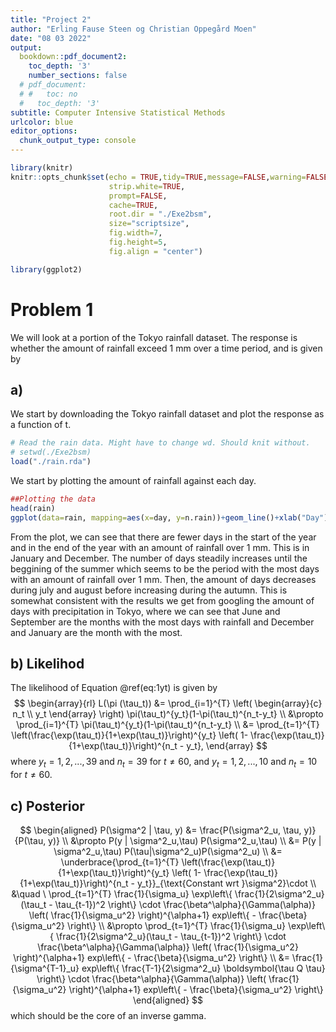 ```yaml
---
title: "Project 2"
author: "Erling Fause Steen og Christian Oppegård Moen"
date: "08 03 2022"
output: 
  bookdown::pdf_document2:
    toc_depth: '3'
    number_sections: false
  # pdf_document:
  # #   toc: no
  #   toc_depth: '3'
subtitle: Computer Intensive Statistical Methods
urlcolor: blue
editor_options: 
  chunk_output_type: console
---
```


```r
library(knitr)
knitr::opts_chunk$set(echo = TRUE,tidy=TRUE,message=FALSE,warning=FALSE,
                      strip.white=TRUE,
                      prompt=FALSE,
                      cache=TRUE,
                      root.dir = "./Exe2bsm",
                      size="scriptsize",
                      fig.width=7, 
                      fig.height=5, 
                      fig.align = "center")
```


```r
library(ggplot2)
```

# Problem 1

We will look at a portion of the Tokyo rainfall dataset. The response is whether the amount of rainfall exceed 1 mm over a time period, and is given by

\begin{equation}(\#eq:1yt)
  y_t | \tau_t \sim \text{Bin}(n_t,\pi (\tau _t)), \ \ \pi(\tau_t)=\frac{\exp(\tau_t)}{1+\exp(\tau_t)}=\frac{1}{1+\exp(-\tau_t)}.
\end{equation}

## a)
We start by downloading the Tokyo rainfall dataset and plot the response as a function of t.

```r
# Read the rain data. Might have to change wd. Should knit without.
# setwd(./Exe2bsm)
load("./rain.rda")
```

We start by plotting the amount of rainfall against each day. 
```r
##Plotting the data
head(rain)
ggplot(data=rain, mapping=aes(x=day, y=n.rain))+geom_line()+xlab("Day")+ylab("Number of days with more than 1 mm rain")
```

From the plot, we can see that there are fewer days in the start of the year and in the end of the year with an amount of rainfall over 1 mm. This is in January and December. The number of days steadily increases until the beggining of the summer which seems to be the period with the most days with an amount of rainfall over 1 mm. Then, the amount of days decreases during july and august before increasing during the autumn. This is somewhat consistent with the results we get from googling the amount of days with precipitation in Tokyo, where we can see that June and September are the months with the most days with rainfall and December and January are the month with the most. 

## b) Likelihod
The likelihood of Equation \@ref(eq:1yt) is given by
$$
\begin{array}{rl}
  L(\pi (\tau_t)) &= \prod_{i=1}^{T} \left(
  \begin{array}{c}
    n_t \\ y_t
  \end{array} \right)
  \pi(\tau_t)^{y_t}(1-\pi(\tau_t)^{n_t-y_t} 
  \\
  &\propto \prod_{i=1}^{T} \pi(\tau_t)^{y_t}(1-\pi(\tau_t)^{n_t-y_t} 
  \\
  &= \prod_{t=1}^{T} \left(\frac{\exp(\tau_t)}{1+\exp(\tau_t)}\right)^{y_t}
  \left( 1- \frac{\exp(\tau_t)}{1+\exp(\tau_t)}\right)^{n_t - y_t},
\end{array}
$$
where $y_t = 1,2,...,39$ and $n_t = 39$ for $t \neq 60$, and $y_t = 1,2,...,10$ and $n_t = 10$ for $t \neq 60$.

## c) Posterior
$$
\begin{aligned}
  P(\sigma^2 | \tau, y) &= \frac{P(\sigma^2_u, \tau, y)}{P(\tau, y)} 
  \\
  &\propto  P(y | \sigma^2_u,\tau) P(\sigma^2_u,\tau)
  \\
  &= P(y | \sigma^2_u,\tau) P(\tau|\sigma^2_u)P(\sigma^2_u) \\
  &= \underbrace{\prod_{t=1}^{T} \left(\frac{\exp(\tau_t)}{1+\exp(\tau_t)}\right)^{y_t}
  \left( 1- \frac{\exp(\tau_t)}{1+\exp(\tau_t)}\right)^{n_t - y_t}}_{\text{Constant wrt }\sigma^2}\cdot \\
  &\quad \ \prod_{t=1}^{T} \frac{1}{\sigma_u} \exp\left\{ \frac{1}{2\sigma^2_u}(\tau_t - \tau_{t-1})^2 \right\} \cdot \frac{\beta^\alpha}{\Gamma(\alpha)} \left( \frac{1}{\sigma_u^2} \right)^{\alpha+1} exp\left\{ - \frac{\beta}{\sigma_u^2} \right\}
  \\
  &\propto \prod_{t=1}^{T} \frac{1}{\sigma_u} \exp\left\{ \frac{1}{2\sigma^2_u}(\tau_t - \tau_{t-1})^2 \right\} \cdot \frac{\beta^\alpha}{\Gamma(\alpha)} \left( \frac{1}{\sigma_u^2} \right)^{\alpha+1} exp\left\{ - \frac{\beta}{\sigma_u^2} \right\}
  \\
  &= \frac{1}{\sigma^{T-1}_u} exp\left\{ \frac{T-1}{2\sigma^2_u} \boldsymbol{\tau Q \tau} \right\} \cdot \frac{\beta^\alpha}{\Gamma(\alpha)} \left( \frac{1}{\sigma_u^2} \right)^{\alpha+1} exp\left\{ - \frac{\beta}{\sigma_u^2} \right\}
\end{aligned}
$$
which should be the core of an inverse gamma.

